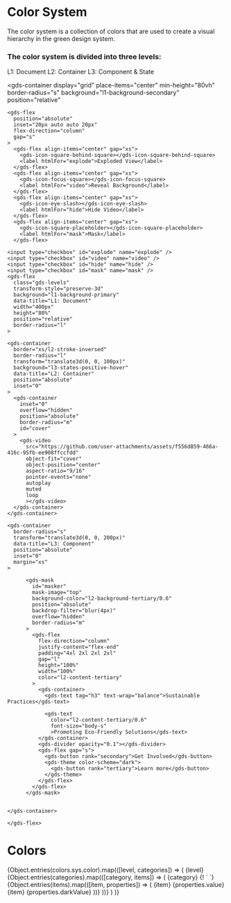 
<Meta title="Docs/Style/Colors" />

# Color System 
The color system is a collection of colors that are used to create a visual hierarchy in the green design system. 

### The color system is divided into three levels:

<gds-flex flex-direction="column" gap="l" >
  <gds-flex gap="s">
    <gds-badge variant="">L1: Document</gds-badge>
    <gds-badge variant="notice">L2: Container</gds-badge>
    <gds-badge variant="success">L3: Component & State</gds-badge>
  </gds-flex>


  <gds-container 
    display="grid" 
    place-items="center" 
    min-height="80vh" 
    border-radius="s" 
    background="l1-background-secondary"
    position="relative"
  >
    <gds-flex 
      position="absolute"
      inset="20px auto auto 20px"
      flex-direction="column"
      gap="s"
    >
      <gds-flex align-items="center" gap="xs">
        <gds-icon-square-behind-square></gds-icon-square-behind-square>
        <label htmlFor="explode">Exploded View</label> 
      </gds-flex>
      <gds-flex align-items="center" gap="xs">
        <gds-icon-focus-square></gds-icon-focus-square>
        <label htmlFor="video">Reveal Background</label> 
      </gds-flex>
      <gds-flex align-items="center" gap="xs">
        <gds-icon-eye-slash></gds-icon-eye-slash>
        <label htmlFor="hide">Hide Video</label> 
      </gds-flex>
      <gds-flex align-items="center" gap="xs">
        <gds-icon-square-placeholder></gds-icon-square-placeholder>
        <label htmlFor="mask">Mask</label> 
      </gds-flex>
  </gds-flex>

    <input type="checkbox" id="explode" name="explode" />
    <input type="checkbox" id="video" name="video" />
    <input type="checkbox" id="hide" name="hide" />
    <input type="checkbox" id="mask" name="mask" />
    <gds-flex 
      class="gds-levels" 
      transform-style="preserve-3d" 
      background="l1-background-primary"
      data-title="L1: Document"
      width="400px"
      height="80%"
      position="relative"
      border-radius="l"
    >
  
    <gds-container 
      border="xs/l2-stroke-inversed"  
      border-radius="l"
      transform="translate3d(0, 0, 100px)"
      background="l3-states-positive-hover"
      data-title="L2: Container"
      position="absolute"
      inset="0" 
    >
      <gds-container 
        inset="0" 
        overflow="hidden"  
        position="absolute" 
        border-radius="m"
        id="cover"
      >
        <gds-video
          src="https://github.com/user-attachments/assets/f556d859-466a-416c-95fb-ee908ffccfdd"
          object-fit="cover"
          object-position="center"
          aspect-ratio="9/16"
          pointer-events="none" 
          autoplay
          muted
          loop
          ></gds-video>
      </gds-container>
    </gds-container>

    <gds-container  
      border-radius="s"
      transform="translate3d(0, 0, 200px)"
      data-title="L3: Component"
      position="absolute"
      inset="0"
      margin="xs"
    >

          <gds-mask
            id="masker"
            mask-image="top"
            background-color="l2-background-tertiary/0.6"
            position="absolute"
            backdrop-filter="blur(4px)"
            overflow="hidden"
            border-radius="m"
          >
            <gds-flex
              flex-direction="column"
              justify-content="flex-end"
              padding="4xl 2xl 2xl 2xl"
              gap="l"
              height="100%"
              width="100%"
              color="l2-content-tertiary"
            >
              <gds-container>
                <gds-text tag="h3" text-wrap="balance">Sustainable Practices</gds-text>
  
                <gds-text 
                  color="l2-content-tertiary/0.6" 
                  font-size="body-s"
                  >Promoting Eco-Friendly Solutions</gds-text>
              </gds-container>
              <gds-divider opacity="0.1"></gds-divider>
              <gds-flex gap="s">
                <gds-button rank="secondary">Get Involved</gds-button>
                <gds-theme color-scheme="dark">
                  <gds-button rank="tertiary">Learn more</gds-button>
                </gds-theme>
              </gds-flex>
            </gds-flex>
          </gds-mask>


    </gds-container>
 
    </gds-flex>
  </gds-container>
</gds-flex>


# Colors 
<gds-flex flex-direction="column" gap="2xl">
  {Object.entries(colors.sys.color).map(([level, categories]) => ( 
      <gds-flex flex-direction="column" gap="2xl">
        <gds-flex gap="s" flex-direction="column">
          <gds-text text-transform="uppercase">{level}</gds-text>
            {Object.entries(categories).map(([category, items]) => (
                <gds-flex gap="s" flex-direction="column">
                    <gds-text text-transform="capitalize" color="l1-content-primary/0.4">{category}</gds-text>
                    <gds-flex flex-direction="row" gap="s">
                      {! `<gds-flex flex-direction="column" height="140px" gap="s">
                        <gds-flex align-items="center" height="64px" opacity="0.8">
                          <gds-icon-sun height="10" />
                        </gds-flex>
                        <gds-flex align-items="center" height="64px" opacity="0.8">
                          <gds-icon-moon height="10" />
                        </gds-flex>
                      </gds-flex>`}
                        {Object.entries(items).map(([item, properties]) => (
                            <gds-flex flex-direction="column" gap="s">
                                  <gds-theme color-scheme="auto">
                                    <gds-card border="4xs/l2-stroke-primary" background="l2-background-primary" border-radius="s" padding="xs" width="20ch">
                                        <gds-flex gap="xs" align-items="center" >
                                          <gds-card 
                                              height="40px" 
                                              width="40px" 
                                              border-radius="xs" 
                                              border="4xs/l2-stroke-primary"
                                              background={level + "-" + category + "-" + item}
                                          />
                                          <gds-flex flex-direction="column" gap="3xs" align-items="start">
                                              <gds-text tag="small">{item}</gds-text>
                                              <gds-text text-transform="uppercase">{properties.value}</gds-text>
                                          </gds-flex>
                                        </gds-flex>
                                    </gds-card>   
                                  </gds-theme>
                                <gds-theme color-scheme="dark">
                                  <gds-card border="4xs/l2-stroke-primary" background="l2-background-primary" border-radius="s" padding="xs" width="20ch">
                                      <gds-flex gap="xs" align-items="center" justify-content="start">
                                          <gds-card 
                                              height="40px" 
                                              width="40px" 
                                              border-radius="xs" 
                                              border="4xs/l2-stroke-tertiary"
                                              background={level + "-" + category + "-" + item}
                                          />
                                          <gds-flex flex-direction="column" gap="3xs" align-items="start">
                                            <gds-text 
                                              color="l1-content-primary" 
                                              tag="small"
                                            >
                                              {item}
                                            </gds-text>
                                            <gds-text 
                                              color="l1-content-primary" 
                                              tag="small" 
                                              transform="uppercase"
                                            >
                                              {properties.darkValue}
                                            </gds-text>
                                          </gds-flex>
                                      </gds-flex>
                                  </gds-card>
                                </gds-theme>
                            </gds-flex>
                        ))}
                    </gds-flex>
                </gds-flex>
            ))}
        </gds-flex>
      </gds-flex>
    )
  )}
</gds-flex>
 